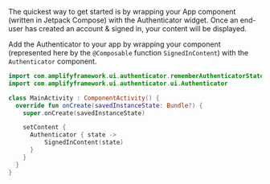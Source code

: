 The quickest way to get started is by wrapping your App component (written in Jetpack Compose) with the Authenticator widget.
Once an end-user has created an account & signed in, your content will be displayed.

Add the Authenticator to your app by wrapping your component (represented here by the `@Composable` function `SignedInContent`) with the `Authenticator` component.

```kotlin
import com.amplifyframework.ui.authenticator.rememberAuthenticatorState
import com.amplifyframework.ui.authenticator.ui.Authenticator

class MainActivity : ComponentActivity() {
  override fun onCreate(savedInstanceState: Bundle?) {
    super.onCreate(savedInstanceState)

    setContent {
      Authenticator { state ->
          SignedInContent(state)
      }
    }
  }
}
```
